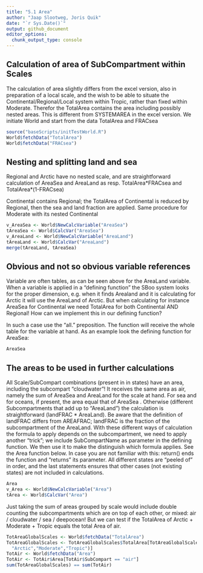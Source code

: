 ```yaml
---
title: "5.1 Area"
author: "Jaap Slootweg, Joris Quik"
date: "`r Sys.Date()`"
output: github_document
editor_options: 
  chunk_output_type: console
---
```


## Calculation of area of SubCompartment within Scales

The calculation of area slightly differs from the excel version, also in preparation of a local scale, and the wish to be able to situate the Continental/Regional/Local system within Tropic, rather than fixed within Moderate. Therefor the TotalArea contains the area including possibly nested areas. This is different from SYSTEMAREA in the excel version. We initiate World and start from the data TotalArea and FRACsea

```r
source("baseScripts/initTestWorld.R")
World$fetchData("TotalArea")
World$fetchData("FRACsea")

```

## Nesting and splitting land and sea

Regional and Arctic have no nested scale, and are straightforward calculation of AreaSea and AreaLand as resp. TotalArea\*FRACsea and TotalArea\*(1-FRACsea)

Continental contains Regional; the TotalArea of Continental is reduced by Regional, then the sea and land fraction are applied. Same procedure for Moderate with its nested Continental

```r
v_AreaSea <- World$NewCalcVariable("AreaSea")
tAreaSea <- World$CalcVar("AreaSea")
v_AreaLand <- World$NewCalcVariable("AreaLand")
tAreaLand <- World$CalcVar("AreaLand")
merge(tAreaLand, tAreaSea)
```

## Obvious and not so obvious variable references

Variable are often tables, as can be seen above for the AreaLand variable. When a variable is applied in a "defining function" the SBoo system looks for the proper dimension, e.g. when it finds Arealand and it is calculating for Arctic it will use the AreaLand of Arctic. But when calculating for instance AreaSea for Continental we need TotalArea for both Continental AND Regional! How can we implement this in our defining function?

In such a case use the "all." preposition. The function will receive the whole table for the variable at hand. As an example look the defining function for AreaSea:

```r
AreaSea
```

## The areas to be used in further calculations

All Scale/SubCompart combinations (present in in states) have an area, including the subcompart "cloudwater"! It receives the same area as air, namely the sum of AreaSea and AreaLand for the scale at hand. For sea and for oceans, if present, the area equal that of AreaSea . Otherwise (different Subcompartments that add up to "AreaLand") the calculation is straightforward (landFRAC \* AreaLand). Be aware that the definition of landFRAC differs from AREAFRAC; landFRAC is the fraction of the subcompartment of the AreaLand. With these different ways of calculation the formula to apply depends on the subcompartment, we need to apply another "trick"; we include SubCompartName as parameter in the defining function. We then use it to make the distinguish which formula applies. See the Area function below. In case you are not familiar with this: return() ends the function and "returns" its parameter. All different states are "peeled of" in order, and the last statements ensures that other cases (not existing states) are not included in calculations.

```r
Area
v_Area <- World$NewCalcVariable("Area")
tArea <- World$CalcVar("Area")
```

Just taking the sum of areas grouped by scale would include double counting the subcompartments which are on top of each other, or mixed: air / cloudwater / sea / deepocean! But we can test if the TotalArea of Arctic + Moderate + Tropic equals the total Area of air.

```r
TotAreaGlobalScales <- World$fetchData("TotalArea")
TotAreaGlobalScales <- TotAreaGlobalScales$TotalArea[TotAreaGlobalScales$Scale %in% c(
  "Arctic","Moderate","Tropic")]
TotAir <- World$fetchData("Area")
TotAir <- TotAir$Area[TotAir$SubCompart == "air"]
sum(TotAreaGlobalScales) == sum(TotAir)
```
